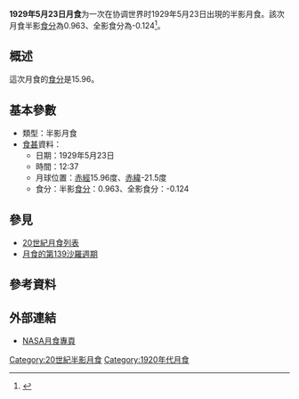 {{vfd|沒有足夠的可靠資料來源能夠讓這個條目符合[[Wikipedia:關注度|Wikipedia:關注度]]中的標準|date=2022/06/08}}
{{Notability|time=2022-05-09T07:57:29+00:00}}
{{Infobox lunar eclipse
| date        = 1929年5月23日
| time        = 12:37
| nature     = 半影月食
| saros       = 139
| gamma           = -1.065
| magnitude      = 半影食分：0.963<br/>全影食分：-0.124
| par_duration   = 
| tot_duration    = 
| chart               = Lunar eclipse chart close-1929May23.png
}}
'''1929年5月23日月食'''为一次在协调世界时1929年5月23日出現的半影月食。該次月食半影[[食分|食分]]為0.963、全影食分為-0.124<ref name="nasa_catalog_list">{{cite web|url=http://eclipse.gsfc.nasa.gov/LEcat/LE1901-2000.html|title=Lunar Eclipses: 1901 to 2000|language=en|publisher=[[NASA|NASA]]|archiveurl=https://web.archive.org/web/20080331031357/http://eclipse.gsfc.nasa.gov/LEcat/LE1901-2000.html|archivedate=2008-03-31|deadurl=yes|accessdate=2016-09-10}}</ref>。

== 概述 ==
這次月食的[[食分|食分]]是15.96。

== 基本參數 ==
{{NoteUTC}}
* 類型：半影月食
*[[食甚|食甚]]資料：
** 日期：1929年5月23日
** 時間：12:37
** 月球位置：[[赤經|赤經]]15.96度、[[赤緯|赤緯]]-21.5度
** 食分：半影[[食分|食分]]：0.963、全影食分：-0.124


== 參見 ==
{{portal box|天文學}}
* [[20世紀月食列表|20世紀月食列表]]
* [[月食的第139沙羅週期|月食的第139沙羅週期]]

== 參考資料 ==
{{reflist}}

== 外部連結 ==
* [http://eclipse.gsfc.nasa.gov/lunar.html NASA月食專頁]{{Wayback|url=http://eclipse.gsfc.nasa.gov/lunar.html |date=20181231235927 }}{{en icon}}
{{Lunar-eclipse-stub}}
{{月食}}

[[Category:20世紀半影月食|Category:20世紀半影月食]]
[[Category:1920年代月食|Category:1920年代月食]]
